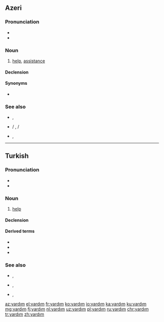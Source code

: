 ==Azeri==

===Pronunciation===
*{{IPA|[jɑɾdɯm]|lang=tr}}
*{{hyphenation|yar|dım}}

===Noun===
{{az-noun|ı|lar}}

# [[help]], [[assistance]]

====Declension====
{{az-noun-c|ı}}

====Synonyms====
* {{l|az|kömək}}

===See also===
* {{l|az|yardımınıza ehtiyacım var}}, {{l|az|yardımına ehtiyacım var|gloss=I need your help}}
* {{l|az|yardıma ehtiyacınız var?}} / {{l|az|yardıma ehtiyacınız vardır?}}, {{l|az|yardıma ehtiyacın var?}} / {{l|az|yardıma ehtiyacın vardır?|gloss=do you need help?}}
* {{l|az|yardımınız üçün təşəkkürlər}}, {{l|az|yardımın üçün təşəkkürlər|gloss=thanks for your help}}

----

==Turkish==

===Pronunciation===
* {{IPA|[jɑɾˈd̪ɯm]|lang=tr}}
* {{hyphenation|yar|dım}}

===Noun===
{{tr-noun|ı|lar}}

# [[help]]

====Declension====
{{tr-noun-c|ı|d|poss=+}}

====Derived terms====
* {{l|tr|yardımcı}}
* {{l|tr|yardımcılık}}
* {{l|tr|yardımsever}}

===See also===
* {{l|tr|yardımınıza ihtiyacım var}}, {{l|tr|yardımına ihtiyacım var|gloss=I need your help}}
* {{l|tr|yardıma ihtiyacınız var mı?}}, {{l|tr|yardıma ihtiyacın var mı?|gloss=do you need help?}}
* {{l|tr|yardımınız için teşekkürler}}, {{l|tr|yardımın için teşekkürler|gloss=thanks for your help}}

[[az:yardım]]
[[el:yardım]]
[[fr:yardım]]
[[ko:yardım]]
[[io:yardım]]
[[ka:yardım]]
[[ku:yardım]]
[[mg:yardım]]
[[fj:yardım]]
[[nl:yardım]]
[[uz:yardım]]
[[pl:yardım]]
[[ru:yardım]]
[[chr:yardım]]
[[tr:yardım]]
[[zh:yardım]]